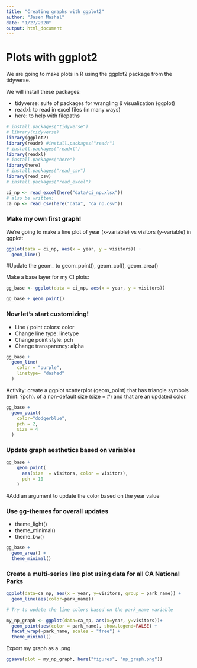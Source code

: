 ```yaml
---
title: "Creating graphs with ggplot2"
author: "Jasen Mashal"
date: "1/27/2020"
output: html_document
---
```


# Plots with ggplot2

We are going to make plots in R using the ggplot2 package from the tidyverse.

We will install these packages:

- tidyverse: suite of packages for wrangling & visualization (ggplot)
- readxl: to read in excel files (in many ways)
- here: to help with filepaths


```r
# install.packages("tidyverse")
# library(tidyverse)
library(ggplot2)
library(readr) #install.packages("readr")
# install.packages("readxl")
library(readxl)
# install.packages("here")
library(here)
# install.packages("read_csv")
library(read_csv)
# install.packages("read_excel")
```
```r
ci_np <- read_excel(here("data/ci_np.xlsx"))
# also be written:
ca_np <- read_csv(here("data", "ca_np.csv"))
```

### Make my own first graph!

We're going to make a line plot of year (x-variable) vs visitors (y-variable) in ggplot:
```r
ggplot(data = ci_np, aes(x = year, y = visitors)) +
  geom_line()
```

#Update the geom_ to geom_point(), geom_col(), geom_area()

Make a base layer for my CI plots:
```r
gg_base <- ggplot(data = ci_np, aes(x = year, y = visitors))

gg_base + geom_point()
```

### Now let's start customizing!

- Line / point colors: color
- Change line type: linetype
- Change point style: pch
- Change transparency: alpha

```r
gg_base +
  geom_line(
    color = "purple",
    linetype= "dashed"
  )
```

Activity: create a ggplot scatterplot (geom_point) that has triangle symbols (hint: ?pch). of a non-default size (size = #) and that are an updated color.

```r
gg_base + 
  geom_point(
    color="dodgerblue",
    pch = 2,
    size = 4
  )    
```


### Update graph aesthetics based on variables

```r
gg_base +
    geom_point(
      aes(size  = visitors, color = visitors),
      pch = 10
    )
```

#Add an argument to update the color based on the year value

### Use gg-themes for overall updates

- theme_light()
- theme_minimal()
- theme_bw()

```r
gg_base + 
  geom_area() +
  theme_minimal()
```

### Create a multi-series line plot using data for all CA National Parks

```r
ggplot(data=ca_np, aes(x = year, y=visitors, group = park_name)) +
  geom_line(aes(color=park_name))

# Try to update the line colors based on the park_name variable
```

```r
my_np_graph <- ggplot(data=ca_np, aes(x=year, y=visitors))+
  geom_point(aes(color = park_name), show.legend=FALSE) +
  facet_wrap(~park_name, scales = "free") +
  theme_minimal()
```

Export my graph as a .png
```r
ggsave(plot = my_np_graph, here("figures", "np_graph.png"))
```

